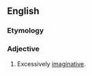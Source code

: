 ==English==

===Etymology===
{{prefix|en|over|imaginative}}

===Adjective===
{{en-adj}}

# Excessively [[imaginative]].